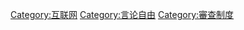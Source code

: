 {{catmore}}
{{Commonscat|Internet censorship}}

[[Category:互联网|Category:互联网]]
[[Category:言论自由|Category:言论自由]]
[[Category:審查制度|Category:審查制度]]